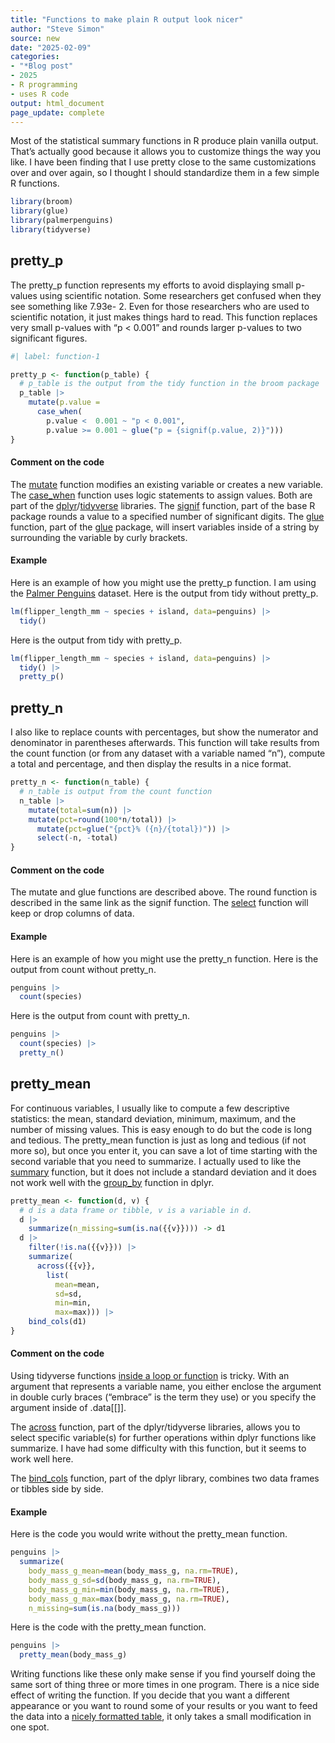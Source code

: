 ```yaml
---
title: "Functions to make plain R output look nicer"
author: "Steve Simon"
source: new
date: "2025-02-09"
categories:
- "*Blog post"
- 2025
- R programming
- uses R code
output: html_document
page_update: complete
---
```


Most of the statistical summary functions in R produce plain vanilla output. That's actually good because it allows you to customize things the way you like. I have been finding that I use pretty close to the same customizations over and over again, so I thought I should standardize them in a few simple R functions.

<!---more--->


```r
library(broom)
library(glue)
library(palmerpenguins)
library(tidyverse)
```

## pretty_p

The pretty_p function represents my efforts to avoid displaying small p-values using scientific notation. Some researchers get confused when they see something like 7.93e- 2. Even for those researchers who are used to scientific notation, it just makes things hard to read. This function replaces very small p-values with "p < 0.001" and rounds larger p-values to two significant figures.

```r
#| label: function-1

pretty_p <- function(p_table) {
  # p_table is the output from the tidy function in the broom package
  p_table |>
    mutate(p.value =
      case_when(
        p.value <  0.001 ~ "p < 0.001",
        p.value >= 0.001 ~ glue("p = {signif(p.value, 2)}")))
}
```

#### Comment on the code

The [mutate][ref01] function modifies an existing variable or creates a new variable. The [case_when][ref02] function uses logic statements to assign values. Both are part of the [dplyr][ref03]/[tidyverse][ref04] libraries. The [signif][ref05] function, part of the base R package rounds a value to a specified number of significant digits. The [glue][ref06] function, part of the [glue][ref07] package, will insert variables inside of a string by surrounding the variable by curly brackets.

[ref01]: https://dplyr.tidyverse.org/reference/mutate.html
[ref02]: https://dplyr.tidyverse.org/reference/case_when.html
[ref03]: https://dplyr.tidyverse.org/
[ref04]: https://www.tidyverse.org/
[ref05]: https://stat.ethz.ch/R-manual/R-devel/library/base/html/Round.html
[ref06]: https://glue.tidyverse.org/
[ref07]: https://glue.tidyverse.org/articles/glue.html

#### Example

Here is an example of how you might use the pretty_p function. I am using the [Palmer Penguins][ref08] dataset. Here is the output from tidy without pretty_p.

[ref08]: https://allisonhorst.github.io/palmerpenguins/

```r
lm(flipper_length_mm ~ species + island, data=penguins) |>
  tidy()
```

Here is the output from tidy with pretty_p.

```r
lm(flipper_length_mm ~ species + island, data=penguins) |>
  tidy() |>
  pretty_p()
```

## pretty_n 

I also like to replace counts with percentages, but show the numerator and denominator in parentheses afterwards. This function will take results from the count function (or from any dataset with a variable named "n"), compute a total and percentage, and then display the results in a nice format.

```r
pretty_n <- function(n_table) {
  # n_table is output from the count function
  n_table |>
  	mutate(total=sum(n)) |>
  	mutate(pct=round(100*n/total)) |>
	  mutate(pct=glue("{pct}% ({n}/{total})")) |>
	  select(-n, -total)
}
```

#### Comment on the code

The mutate and glue functions are described above. The round function is described in the same link as the signif function. The [select][ref09] function will keep or drop columns of data.

[ref09]: https://dplyr.tidyverse.org/reference/select.html

#### Example

Here is an example of how you might use the pretty_n function. Here is the output from count without pretty_n.

```r
penguins |>
  count(species)
```

Here is the output from count with pretty_n.

```r
penguins |>
  count(species) |>
  pretty_n()
```

## pretty_mean

For continuous variables, I usually like to compute a few descriptive statistics: the mean, standard deviation, minimum, maximum, and the number of missing values. This is easy enough to do but the code is long and tedious. The pretty_mean function is just as long and tedious (if not more so), but once you enter it, you can save a lot of time starting with the second variable that you need to summarize. I actually used to like the [summary][ref10] function, but it does not include a standard deviation and it does not work well with the [group_by][ref11] function in dplyr.

[ref10]: https://stat.ethz.ch/R-manual/R-devel/library/base/html/summary.html
[ref11]: https://dplyr.tidyverse.org/reference/group_by.html

```r
pretty_mean <- function(d, v) {
  # d is a data frame or tibble, v is a variable in d.
  d |>
    summarize(n_missing=sum(is.na({{v}}))) -> d1
  d |>
    filter(!is.na({{v}})) |>
    summarize(
      across({{v}}, 
        list(
          mean=mean, 
          sd=sd,
          min=min,
          max=max))) |>
    bind_cols(d1)
}
```

#### Comment on the code

Using tidyverse functions [inside a loop or function][ref12] is tricky. With an argument that represents a variable name, you either enclose the argument in double curly braces ("embrace" is the term they use) or you specify the argument inside of .data[[]].

The [across][ref13] function, part of the dplyr/tidyverse libraries, allows you to select specific variable(s) for further operations within dplyr functions like summarize. I have had some difficulty with this function, but it seems to work well here.

The [bind_cols][ref14] function, part of the dplyr library, combines two data frames or tibbles side by side. 

[ref12]: https://dplyr.tidyverse.org/articles/programming.html
[ref13]: https://dplyr.tidyverse.org/reference/across.html
[ref14]: https://dplyr.tidyverse.org/reference/bind_cols.html

#### Example

Here is the code you would write without the pretty_mean function.

```r
penguins |>
  summarize(
    body_mass_g_mean=mean(body_mass_g, na.rm=TRUE),
    body_mass_g_sd=sd(body_mass_g, na.rm=TRUE),
    body_mass_g_min=min(body_mass_g, na.rm=TRUE),
    body_mass_g_max=max(body_mass_g, na.rm=TRUE),
    n_missing=sum(is.na(body_mass_g)))
```

Here is the code with the pretty_mean function.

```r
penguins |>
  pretty_mean(body_mass_g)
```

Writing functions like these only make sense if you find yourself doing the same sort of thing three or more times in one program. There is a nice side effect of writing the function. If you decide that you want a different appearance or you want to round some of your results or you want to feed the data into a [nicely formatted table][ref15], it only takes a small modification in one spot.

[ref15]: https://cran.r-project.org/web/packages/insight/vignettes/display.html